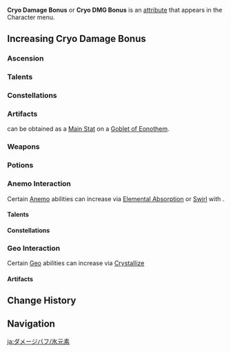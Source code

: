 {{DISPLAYTITLE:Cryo Damage Bonus}}
{{DamageBonusTabs}}
{{See also|Cryo|Cryo Resistance}}
{{Terminology Infobox
|title        = Cryo Damage Bonus
|type         = Attributes
}}
'''Cryo Damage Bonus''' or '''Cryo DMG Bonus''' is an [[attribute]] that appears in the Character menu.

==Increasing Cryo Damage Bonus==
===Ascension===
{{Characters by Ascension Stat Table|Cryo DMG Bonus}}

===Talents===
{{Talents by Category Table|Cryo DMG Bonus Talents}}

===Constellations===
{{Constellations by Category Table|Cryo DMG Bonus Constellations}}

===Artifacts===
{{Color|Cryo Damage Bonus}} can be obtained as a [[Artifact/Stats|Main Stat]] on a {{Icon|customfile=Icon Goblet of Eonothem.png|size=30}}[[Goblet of Eonothem]].

{{Artifacts by Category Table|Cryo DMG Bonus Artifacts}}

===Weapons===
{{Weapons by Category Table|Elemental DMG Bonus Passive Weapons}}
===Potions===
{{Food by Category Table|Cryo DMG Bonus Dishes}}

===Anemo Interaction===
Certain [[Anemo]] abilities can increase {{Color|Cryo Damage Bonus}} via [[Elemental Absorption]] or [[Swirl]] with {{Cryo}}.

====Talents====
{{Talents by Category Table|Anemo Interaction Dependent DMG Bonus Talents}}

====Constellations====
{{Constellations by Category Table|Anemo Interaction Dependent DMG Bonus Constellations}}

===Geo Interaction===
Certain [[Geo]] abilities can increase {{Color|Cryo Damage Bonus}} via [[Crystallize]]
====Artifacts====
{{Artifacts by Category Table|Geo Interaction Dependent DMG Bonus Artifacts}}

==Change History==
{{Change History|1.0}}

==Navigation==
{{Attribute Navbox}}

[[ja:ダメージバフ/氷元素]]
